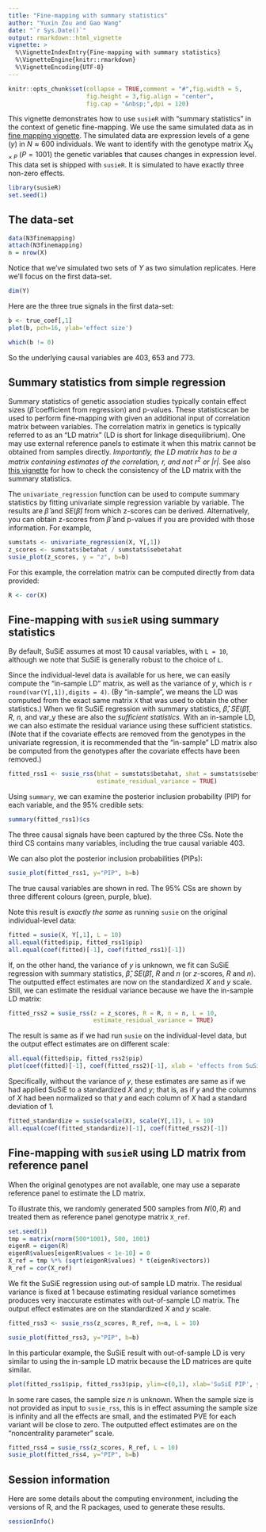 ```yaml
---
title: "Fine-mapping with summary statistics"
author: "Yuxin Zou and Gao Wang"
date: "`r Sys.Date()`"
output: rmarkdown::html_vignette
vignette: >
  %\VignetteIndexEntry{Fine-mapping with summary statistics}
  %\VignetteEngine{knitr::rmarkdown}
  %\VignetteEncoding{UTF-8}
---
```


```r
knitr::opts_chunk$set(collapse = TRUE,comment = "#",fig.width = 5,
                      fig.height = 3,fig.align = "center",
                      fig.cap = "&nbsp;",dpi = 120)
```

This vignette demonstrates how to use `susieR` with "summary
statistics" in the context of genetic fine-mapping.  We use the same
simulated data as in [fine mapping vignette](finemapping.html). The
simulated data are expression levels of a gene ($y$) in $N \approx 600$
individuals.  We want to identify with the genotype matrix $X_{N\times
P}$ ($P=1001$) the genetic variables that causes changes in expression
level. This data set is shipped with `susieR`. It is simulated to have
exactly three non-zero effects.

```r
library(susieR)
set.seed(1)
```

## The data-set

```r
data(N3finemapping)
attach(N3finemapping)
n = nrow(X)
```

Notice that we've simulated two sets of $Y$ as two simulation
replicates. Here we'll focus on the first data-set.

```r
dim(Y)
```

Here are the three true signals in the first data-set:

```r
b <- true_coef[,1]
plot(b, pch=16, ylab='effect size')
```

```r
which(b != 0)
```

So the underlying causal variables are 403, 653 and 773.

## Summary statistics from simple regression

Summary statistics of genetic association studies typically contain
effect sizes ($\hat{\beta}$ coefficient from regression) and p-values.
These statisticscan be used to perform fine-mapping with given an
additional input of correlation matrix between variables.  The
correlation matrix in genetics is typically referred to as an "LD
matrix" (LD is short for linkage disequilibrium). One may use external
reference panels to estimate it when this matrix cannot be obtained
from samples directly. *Importantly, the LD matrix has to be a matrix
containing estimates of the correlation, $r$, and not $r^2$ or $|r|$.*
See also [this vignette](susierss_diagnostic.html) for how to check the
consistency of the LD matrix with the summary statistics.

The `univariate_regression` function can be used to compute summary
statistics by fitting univariate simple regression variable by
variable.  The results are $\hat{\beta}$ and $SE(\hat{\beta})$ from
which z-scores can be derived. Alternatively, you can obtain z-scores
from $\hat{\beta}$ and p-values if you are provided with those
information. For example,

```r
sumstats <- univariate_regression(X, Y[,1])
z_scores <- sumstats$betahat / sumstats$sebetahat
susie_plot(z_scores, y = "z", b=b)
```

For this example, the correlation matrix can be computed directly from
data provided:

```r
R <- cor(X)
```

## Fine-mapping with `susieR` using summary statistics

By default, SuSiE assumes at most 10 causal variables, with `L =
10`, although we note that SuSiE is generally robust to the choice of
`L`.

Since the individual-level data is available for us here, we can
easily compute the "in-sample LD" matrix, as well as the variance of
$y$, which is `r round(var(Y[,1]),digits = 4)`.  (By "in-sample", we
means the LD was computed from the exact same matrix `X` that was used
to obtain the other statistics.) When we fit SuSiE regression with
summary statistics, $\hat{\beta}$, $SE(\hat{\beta})$, $R$, $n$, and
var_y these are also the *sufficient statistics.* With an in-sample
LD, we can also estimate the residual variance using these sufficient
statistics. (Note that if the covariate effects are removed from the
genotypes in the univariate regression, it is recommended that the
"in-sample" LD matrix also be computed from the genotypes after the
covariate effects have been removed.)

```r
fitted_rss1 <- susie_rss(bhat = sumstats$betahat, shat = sumstats$sebetahat, n = n, R = R, var_y = var(Y[,1]), L = 10,
                         estimate_residual_variance = TRUE)
```

Using `summary`, we can examine the posterior inclusion probability
(PIP) for each variable, and the 95% credible sets:

```r
summary(fitted_rss1)$cs
```

The three causal signals have been captured by the three CSs. Note the
third CS contains many variables, including the true causal
variable 403.

We can also plot the posterior inclusion probabilities (PIPs):

```r
susie_plot(fitted_rss1, y="PIP", b=b)
```

The true causal variables are shown in red. The 95% CSs are
shown by three different colours (green, purple, blue).

Note this result is *exactly the same* as running `susie` on the
original individual-level data:

```r
fitted = susie(X, Y[,1], L = 10)
all.equal(fitted$pip, fitted_rss1$pip)
all.equal(coef(fitted)[-1], coef(fitted_rss1)[-1])
```

If, on the other hand, the variance of $y$ is unknown, we fit can SuSiE
regression with summary statistics, $\hat{\beta}$, $SE(\hat{\beta})$,
$R$ and $n$ (or *z*-scores, $R$ and $n$). The outputted effect estimates
are now on the standardized $X$ and $y$ scale. Still, we can estimate the
residual variance because we have the in-sample LD matrix:

```r
fitted_rss2 = susie_rss(z = z_scores, R = R, n = n, L = 10,
                        estimate_residual_variance = TRUE)
```

The result is same as if we had run `susie` on the individual-level
data, but the output effect estimates are on different scale:

```r
all.equal(fitted$pip, fitted_rss2$pip)
plot(coef(fitted)[-1], coef(fitted_rss2)[-1], xlab = 'effects from SuSiE', ylab = 'effects from SuSiE-RSS', xlim=c(-1,1), ylim=c(-0.3,0.3))
```

Specifically, without the variance of $y$, these estimates are same as
if we had applied SuSiE to a standardized $X$ and $y$; that is, as if
$y$ and the columns of $X$ had been normalized so that $y$ and each
column of $X$ had a standard deviation of 1.

```r
fitted_standardize = susie(scale(X), scale(Y[,1]), L = 10)
all.equal(coef(fitted_standardize)[-1], coef(fitted_rss2)[-1])
```


## Fine-mapping with `susieR` using LD matrix from reference panel

When the original genotypes are not available, one may use a separate
reference panel to estimate the LD matrix.

To illustrate this, we randomly generated 500 samples from $N(0,R)$
and treated them as reference panel genotype matrix `X_ref`.

```r
set.seed(1)
tmp = matrix(rnorm(500*1001), 500, 1001)
eigenR = eigen(R)
eigenR$values[eigenR$values < 1e-10] = 0
X_ref = tmp %*% (sqrt(eigenR$values) * t(eigenR$vectors))
R_ref = cor(X_ref)
```

We fit the SuSiE regression using out-of sample LD matrix. The
residual variance is fixed at 1 because estimating residual variance
sometimes produces very inaccurate estimates with out-of-sample LD
matrix. The output effect estimates are on the standardized $X$ and
$y$ scale.

```r
fitted_rss3 <- susie_rss(z_scores, R_ref, n=n, L = 10)
```

```r
susie_plot(fitted_rss3, y="PIP", b=b)
```

In this particular example, the SuSiE result with out-of-sample LD is
very similar to using the in-sample LD matrix because the LD matrices
are quite similar.

```r
plot(fitted_rss1$pip, fitted_rss3$pip, ylim=c(0,1), xlab='SuSiE PIP', ylab='SuSiE-RSS PIP')
```

In some rare cases, the sample size $n$ is unknown. When the sample
size is not provided as input to `susie_rss`, this is in effect
assuming the sample size is infinity and all the effects are small,
and the estimated PVE for each variant will be close to zero. The
outputted effect estimates are on the "noncentrality parameter" scale.

```r
fitted_rss4 = susie_rss(z_scores, R_ref, L = 10)
susie_plot(fitted_rss4, y="PIP", b=b)
```

## Session information

Here are some details about the computing environment, including the
versions of R, and the R packages, used to generate these results.

```r
sessionInfo()
```
